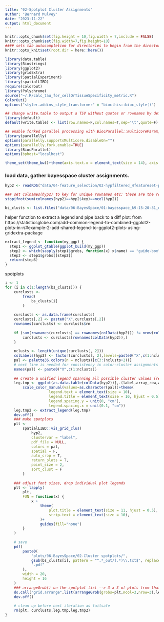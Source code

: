 ```yaml
---
title: "02-Spotplot Cluster Assignments"
author: "Bernard Mulvey"
date: "2023-11-22"
output: html_document
---
```


```r
knitr::opts_chunk$set(fig.height = 10,fig.width = 7,include = FALSE)
knitr::opts_chunk$set(fig.width=7,fig.height=10)
#### sets tab autocompletion for directories to begin from the directory containing the .Rproj session, instead of the script's directory if different
knitr::opts_knit$set(root.dir = here::here())

library(data.table)
library(Biostrings)
library(ggplot2)
library(gridExtra)
library(SpatialExperiment)
library(spatialLIBD)
require(colorout)
library(Polychrome)
source("~/.R/calc_tau_for_cellOrTissueSpecificity_metric.R")
ColorOut()
options("styler.addins_style_transformer" = "biocthis::bioc_style()")

## change write.table to output a TSV without quotes or rownames by default
library(default)
default(write.table) <- list(row.names=F,col.names=T,sep='\t',quote=F)

## enable forked parallel processing with BiocParallel::multicoreParam, future::, etc
library(parallelly)
options(parallelly.supportsMulticore.disableOn="")
options(parallelly.fork.enable=TRUE)
library(BiocParallel)
options(bphost="localhost")

theme_set(theme_bw()+theme(axis.text.x = element_text(size = 14), axis.title.x = element_text(size = 16), axis.text.y = element_text(size = 14), axis.title.y = element_text(size =16), plot.title = element_text(size = 20,hjust=0.5), strip.text = element_text(size=18), legend.text = element_text(size=10), legend.title = element_text(size=11,hjust=0.5)))
```

### load data, gather bayesspace cluster assignments.
```r
hyp2 <- readRDS("data/04-feature_selection/02-hypfiltered_4featureset-pca-umap-harmonydefault-harmonylambdanull-mnn30.RDS")

### set colnames(hyp2) to key for unique rownames etc; these are the rownames used with the bayesspace cluster results
stopifnot(sum(colnames(hyp2)==hyp2$key)==ncol(hyp2))

bs_clusts <- list.files("data/06-BayesSpace/01-bayesspace_k9-15-20-31_out",pattern=".txt",full.names = T)
```

helper function to extract a legend and pipe back to a diff plot: from https://statisticsglobe.com/add-common-legend-to-combined-ggplot2-plots-in-r/#example-2-add-shared-legend-to-ggplot2-plots-using-gridextra-package 
```r
extract_legend <- function(my_ggp) {
  step1 <- ggplot_gtable(ggplot_build(my_ggp))
  step2 <- which(sapply(step1$grobs, function(x) x$name) == "guide-box")
  step3 <- step1$grobs[[step2]]
  return(step3)
}
```

spotplots
```r
i <- 1
for (i in c(1:length(bs_clusts))) {
    curclusts <-
        fread(
            bs_clusts[i]
        )
    
    curclusts <- as.data.frame(curclusts)
    curclusts[,2] <- paste0("X",curclusts[,2])
    rownames(curclusts) <- curclusts$rn
    
    if (sum(rownames(curclusts) == rownames(colData(hyp2))) != nrow(colData(hyp2))) {
        curclusts <- curclusts[rownames(colData(hyp2)),]
    }
    
    nclusts <- length(unique(curclusts[, 2]))
    colLabels(hyp2) <- factor(curclusts[, 2],levels=paste0("X",c(1:nclusts)))
    pal <- palette36.colors(n = nclusts)[c(3:(nclusts+2))]
    # next line is needed for consistency in color-cluster assignments between libdspatial and the generated legend below
    names(pal) <- paste0("X",c(1:nclusts))
    
    ## create a unified legend spanning all possible cluster values (regardless of presence in a given sample)
    leg.tmp <- ggplot(as.data.table(colData(hyp2))[,.(label,array_row,array_col)],aes(x=array_row,y=array_col,col=label))+geom_point()+
        scale_color_manual(values=as.character(pal))+theme(
                    legend.text = element_text(size = 10),
                    legend.title = element_text(size = 10, hjust = 0.5),
                    legend.spacing.y = unit(0, "cm"),
                    legend.spacing.x = unit(0.1, "cm"))
    leg.tmp2 <- extract_legend(leg.tmp)
    dev.off()
    ### make spotplots
    plt <-
        spatialLIBD::vis_grid_clus(
            hyp2,
            clustervar = "label",
            pdf_file = NULL,
            colors = pal,
            spatial = F,
            auto_crop = T,
            return_plots = T,
            point_size = 2,
            sort_clust = F
        )
    
    ### adjust font sizes, drop individual plot legends
    plt <- lapply(
        plt,
        FUN = function(x) {
            x +
                theme(
                    plot.title = element_text(size = 11, hjust = 0.5),
                    strip.text = element_text(size = 10),
                )+
                guides(fill="none")
        }
    )
    
    # save
    pdf(
        paste0(
            "plots/06-BayesSpace/02-Cluster spotplots/",
            gsub(bs_clusts[i], pattern = "^.*_out/(.*)\\.txt$", replacement = "\\1"),
            ".pdf"
        ),
        width = 20,
        height = 16
    )
    ### arrangeGrob() on the spotplot list --> 3 x 3 of plots from that list only, constituting the "first column" of the parent; leg.tmp2 is an additional thing being plotted in the second column of the parent. width of the plot grid is set to 10, width of the second column (legend only) set to 2.
    do.call("grid.arrange",list(arrangeGrob(grobs=plt,ncol=3,nrow=3),leg.tmp2,ncol=2,widths=c(18,2)))
    dev.off()
    
    # clean up before next iteration as failsafe
    rm(plt, curclusts,leg.tmp,leg.tmp2)
}

```
